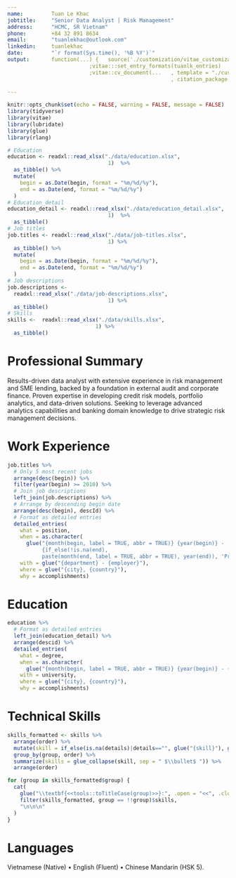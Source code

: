 ---
name:         Tuan Le Khac
jobtitle:     "Senior Data Analyst | Risk Management"
address:      "HCMC, SR Vietnam"
phone:        +84 32 891 8634
email:        "tuanlekhac@outlook.com"
linkedin:     tuanlekhac
date:         "`r format(Sys.time(), '%B %Y')`"
output:       function(...) {   source('./customization/vitae_customization.R')
                          ;vitae:::set_entry_formats(tuanlk_entries)
                          ;vitae::cv_document(...   , template = "./customization/latex_customization.tex"
                                                    , citation_package = "biblatex")
                                        
---

```{r setup, include=FALSE}
knitr::opts_chunk$set(echo = FALSE, warning = FALSE, message = FALSE)
library(tidyverse)
library(vitae)
library(lubridate)
library(glue)
library(rlang)
```
```{r loadData}
# Education
education <- readxl::read_xlsx("./data/education.xlsx",
                                1)  %>%
  as_tibble() %>%
  mutate(
    begin = as.Date(begin, format = "%m/%d/%y"),
    end = as.Date(end, format = "%m/%d/%y")
  )
# Education_detail
education_detail <- readxl::read_xlsx("./data/education_detail.xlsx",
                                1)  %>%
  as_tibble()
# Job titles
job.titles <- readxl::read_xlsx("./data/job-titles.xlsx",
                                1) %>%
  as_tibble() %>%
  mutate(
    begin = as.Date(begin, format = "%m/%d/%y"),
    end = as.Date(end, format = "%m/%d/%y")
  )
# Job descriptions
job.descriptions <-
  readxl::read_xlsx("./data/job-descriptions.xlsx",
                                1) %>%
  as_tibble()
# Skills
skills <-  readxl::read_xlsx("./data/skills.xlsx",
                            1) %>%
  as_tibble()
```



# Professional Summary

Results-driven data analyst with extensive experience in risk management and SME lending, backed by a foundation in external audit and corporate finance. Proven expertise in developing credit risk models, portfolio analytics, and data-driven solutions. Seeking to leverage advanced analytics capabilities and banking domain knowledge to drive strategic risk management decisions.

# Work Experience
```{r experience}
job.titles %>% 
  # Only 5 most recent jobs
  arrange(desc(begin)) %>% 
  filter(year(begin) >= 2010) %>%
  # Join job descriptions
  left_join(job.descriptions) %>% 
  # Arrange by descending begin date
  arrange(desc(begin), descId) %>% 
  # Format as detailed entries
  detailed_entries(
    what = position,
    when = as.character(
      glue("{month(begin, label = TRUE, abbr = TRUE)} {year(begin)} - 
           {if_else(!is.na(end), 
           paste(month(end, label = TRUE, abbr = TRUE), year(end)), 'Present')}")),
    with = glue("{department} - {employer}"),
    where = glue("{city}, {country}"),
    why = accomplishments)
```

# Education
```{r education, results = "asis"}
education %>% 
  # Format as detailed entries
  left_join(education_detail) %>% 
  arrange(descid) %>% 
  detailed_entries(
    what = degree,
    when = as.character(
      glue("{month(begin, label = TRUE, abbr = TRUE)} {year(begin)} - {month(end, label = TRUE, abbr = TRUE)} {year(end)}")),
    with = university,
    where = glue("{city}, {country}"),
    why = accomplishments)
```

# Technical Skills
```{r}
skills_formatted <- skills %>% 
  arrange(order) %>% 
  mutate(skill = if_else(is.na(details)|details=="", glue("{skill}"), glue("{skill} ({details})"))) %>% 
  group_by(group, order) %>% 
  summarize(skills = glue_collapse(skill, sep = " $\\bullet$ ")) %>% 
  arrange(order)
```

```{r, results='asis', width = 40000}
for (group in skills_formatted$group) {
  cat(
    glue("\\textbf{<<tools::toTitleCase(group)>>}:", .open = "<<", .close = ">>"),
    filter(skills_formatted, group == !!group)$skills,
    "\n\n\n"
  )
}
```

# Languages

Vietnamese (Native) • English (Fluent) • Chinese Mandarin (HSK 5).
